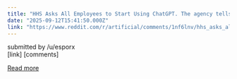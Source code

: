 ```yaml
---
title: "HHS Asks All Employees to Start Using ChatGPT. The agency tells workers \"we should all be vigilant against barriers that could slow our progress toward making America healthy again.\""
date: "2025-09-12T15:41:50.000Z"
link: "https://www.reddit.com/r/artificial/comments/1nf6lnv/hhs_asks_all_employees_to_start_using_chatgpt_the/"
---
```


submitted by    /u/esporx  
 [link]   [comments]

[Read more](https://www.reddit.com/r/artificial/comments/1nf6lnv/hhs_asks_all_employees_to_start_using_chatgpt_the/)
